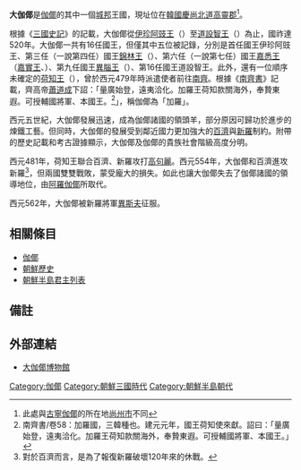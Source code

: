 {{Infobox Korean name
|hangul=대가야
|hanja=大伽倻
|rr=Daegaya
|mr=Taegaya
}}
{{朝鮮歷史}}
'''大伽倻'''是[[伽倻|伽倻]]的其中一個[[城邦|城邦]]王國，現址位在[[韓國|韓國]][[慶尚北道|慶尚北道]][[高靈郡|高靈郡]]<ref>此處與[[古寧伽倻|古寧伽倻]]的所在地[[尚州市|尚州市]]不同</ref>。

根據《[[三國史記|三國史記]]》的記載，大伽倻從[[伊珍阿豉王|伊珍阿豉王]]（{{lang|ko|이진아시왕}}）至[[道設智王|道設智王]]（{{lang|ko|도설지왕}}）為止，國祚達520年。大伽倻一共有16任國王，但僅其中五位被記錄，分別是首任國王伊珍阿豉王、第三任（一說第四任）國王[[錦林王|錦林王]]（{{lang|ko|금림왕}}）、第六任（一說第七任）國王[[嘉悉王|嘉悉王]]（[[嘉實王|嘉實王]]、{{lang|ko|가실왕}}）、第九任國王[[異腦王|異腦王]]（{{lang|ko|이뇌왕}}）、第16任國王道設智王。此外，還有一位順序未確定的[[荷知王|荷知王]]（{{lang|ko|하지왕}}），曾於西元479年時派遣使者前往[[南齊|南齊]]。根據《[[南齊書|南齊書]]》記載，齊高帝[[蕭道成|蕭道成]]下詔：「量廣始登，遠夷洽化。加羅王荷知款關海外，奉贄東遐。可授輔國將軍、本國王。<ref>南齊書/卷58：加羅國，三韓種也。建元元年，國王荷知使來獻。詔曰：「量廣始登，遠夷洽化。加羅王荷知款關海外，奉贄東遐。可授輔國將軍、本國王。」</ref>」，稱伽倻為「加羅」。

西元五世紀，大伽倻發展迅速，成為伽倻諸國的領頭羊，部分原因可歸功於進步的煉鐵工藝。但同時，大伽倻的發展受到鄰近國力更加強大的[[百濟|百濟]]與[[新羅|新羅]]制約。附帶的歷史記載和考古證據顯示，大伽倻及伽倻的貴族社會階級高度分明。 

西元481年，荷知王聯合百濟、新羅攻打[[高句麗|高句麗]]。西元554年，大伽倻和百濟進攻新羅<ref>對於百濟而言，是為了報復新羅破壞120年來的休戰。</ref>，但兩國雙雙戰敗，蒙受龐大的損失。如此也讓大伽倻失去了伽倻諸國的領導地位，由[[阿羅伽倻|阿羅伽倻]]所取代。

西元562年，大伽倻被新羅將軍[[異斯夫|異斯夫]]征服。

== 相關條目 ==
* [[伽倻|伽倻]]
* [[朝鮮歷史|朝鮮歷史]]
* [[朝鮮半島君主列表#大伽耶|朝鮮半島君主列表]]

== 備註 ==
{{reflist}}

== 外部連結 ==
* [http://www.daegaya.net/ 大伽倻博物館] {{Wayback|url=http://www.daegaya.net/ |date=20081027215627 }}

[[Category:伽倻|Category:伽倻]]
[[Category:朝鮮三國時代|Category:朝鮮三國時代]]
[[Category:朝鮮半島朝代|Category:朝鮮半島朝代]]